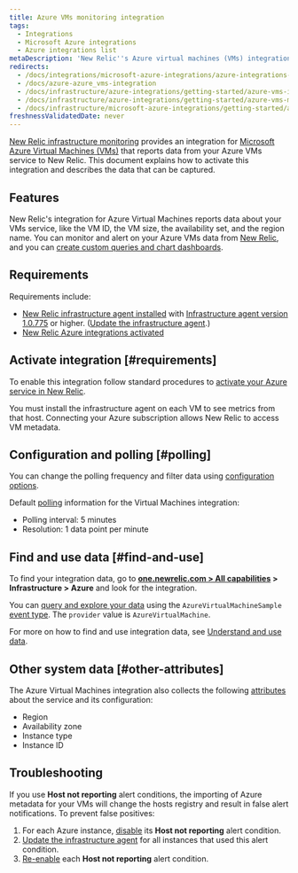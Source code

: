 ```yaml
---
title: Azure VMs monitoring integration
tags:
  - Integrations
  - Microsoft Azure integrations
  - Azure integrations list
metaDescription: 'New Relic''s Azure virtual machines (VMs) integration: how to enable it, and what data it reports.'
redirects:
  - /docs/integrations/microsoft-azure-integrations/azure-integrations-list/azure-vms-monitoring-integration
  - /docs/azure-azure_vms-integration
  - /docs/infrastructure/azure-integrations/getting-started/azure-vms-integrations
  - /docs/infrastructure/azure-integrations/getting-started/azure-vms-monitoring-integrations
  - /docs/infrastructure/microsoft-azure-integrations/getting-started/azure-vms-monitoring-integrations
freshnessValidatedDate: never
---
```


[New Relic infrastructure monitoring](/docs/infrastructure) provides an integration for [Microsoft Azure Virtual Machines (VMs)](https://docs.microsoft.com/en-us/azure/virtual-machines/) that reports data from your Azure VMs service to New Relic. This document explains how to activate this integration and describes the data that can be captured.

## Features

New Relic's integration for Azure Virtual Machines reports data about your VMs service, like the VM ID, the VM size, the availability set, and the region name. You can monitor and alert on your Azure VMs data from [New Relic](/docs/infrastructure), and you can [create custom queries and chart dashboards](/docs/using-new-relic/data/understand-data/query-new-relic-data).

## Requirements

Requirements include:

* [New Relic infrastructure agent installed](/docs/infrastructure/new-relic-infrastructure/installation) with [Infrastructure agent version 1.0.775](/docs/release-notes/infrastructure-release-notes/infrastructure-agent-release-notes) or higher. ([Update the infrastructure agent](/docs/infrastructure/new-relic-infrastructure/installation/update-infrastructure-agent).)
* [New Relic Azure integrations activated](/docs/infrastructure/microsoft-azure-integrations/getting-started/activate-azure-integrations)

## Activate integration [#requirements]

To enable this integration follow standard procedures to [activate your Azure service in New Relic](/docs/infrastructure/microsoft-azure-integrations/getting-started/activate-azure-integrations).

<Callout variant="important">
  You must install the infrastructure agent on each VM to see metrics from that host. Connecting your Azure subscription allows New Relic to access VM metadata.
</Callout>

## Configuration and polling [#polling]

You can change the polling frequency and filter data using [configuration options](/docs/integrations/new-relic-integrations/getting-started/configure-polling-frequency-data-collection-cloud-integrations).

Default [polling](/docs/infrastructure/microsoft-azure-integrations/azure-integrations-list/azure-polling-intervals-infrastructure-integrations) information for the Virtual Machines integration:

* Polling interval: 5 minutes
* Resolution: 1 data point per minute

## Find and use data [#find-and-use]

To find your integration data, go to <DNT>**[one.newrelic.com > All capabilities](https://one.newrelic.com/all-capabilities) > Infrastructure > Azure**</DNT> and look for the integration.

You can [query and explore your data](/docs/using-new-relic/data/understand-data/query-new-relic-data) using the `AzureVirtualMachineSample` [event type](/docs/data-apis/understand-data/new-relic-data-types/#event-data). The `provider` value is `AzureVirtualMachine`.

For more on how to find and use integration data, see [Understand and use data](/docs/infrastructure/integrations/find-use-infrastructure-integration-data).

## Other system data [#other-attributes]

The Azure Virtual Machines integration also collects the following [attributes](/docs/accounts-partnerships/education/getting-started-new-relic/glossary#attribute) about the service and its configuration:

* Region
* Availability zone
* Instance type
* Instance ID

## Troubleshooting

If you use <DNT>**Host not reporting**</DNT> alert conditions, the importing of Azure metadata for your VMs will change the hosts registry and result in false alert notifications. To prevent false positives:

1. For each Azure instance, [disable](/docs/infrastructure/new-relic-infrastructure/infrastructure-alert-conditions/infrastructure-alerts-add-edit-or-view-host-alert-information#maintain-alerts) its <DNT>**Host not reporting**</DNT> alert condition.
2. [Update the infrastructure agent](/docs/infrastructure/new-relic-infrastructure/installation/update-infrastructure-agent) for all instances that used this alert condition.
3. [Re-enable](/docs/infrastructure/new-relic-infrastructure/infrastructure-alert-conditions/infrastructure-alerts-add-edit-or-view-host-alert-information#maintain-alerts) each <DNT>**Host not reporting**</DNT> alert condition.
